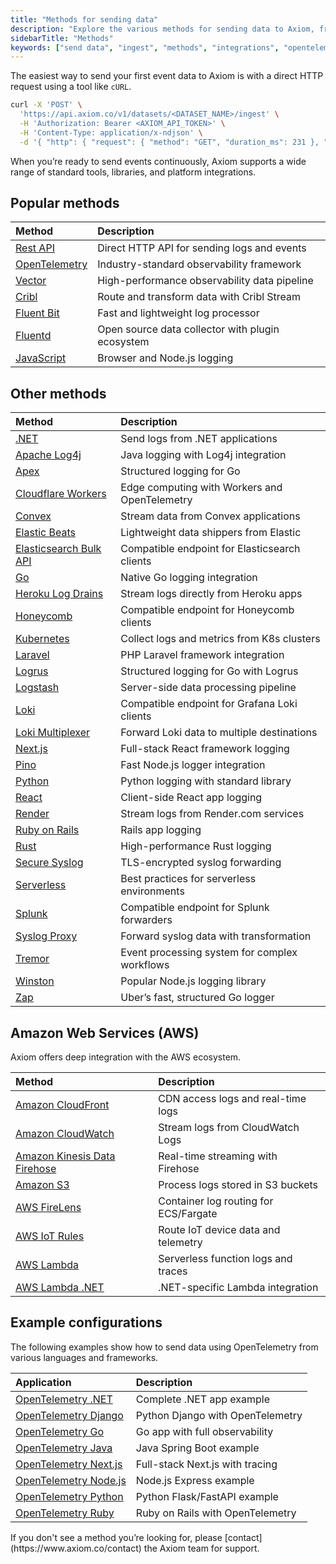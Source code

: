 ```yaml
---
title: "Methods for sending data"
description: "Explore the various methods for sending data to Axiom, from direct API calls and OpenTelemetry to platform integrations and logging libraries."
sidebarTitle: "Methods"
keywords: ["send data", "ingest", "methods", "integrations", "opentelemetry", "vector", "fluentd"]
---
```


The easiest way to send your first event data to Axiom is with a direct HTTP request using a tool like `cURL`.

```sh
curl -X 'POST' \
  'https://api.axiom.co/v1/datasets/<DATASET_NAME>/ingest' \
  -H 'Authorization: Bearer <AXIOM_API_TOKEN>' \
  -H 'Content-Type: application/x-ndjson' \
  -d '{ "http": { "request": { "method": "GET", "duration_ms": 231 }, "response": { "body": { "size": 3012 } } }, "url": { "path": "/download" } }'
```

When you’re ready to send events continuously, Axiom supports a wide range of standard tools, libraries, and platform integrations.

## Popular methods

| Method | Description |
|:--------|:-------------|
| [Rest API](/restapi/introduction) | Direct HTTP API for sending logs and events |
| [OpenTelemetry](/send-data/opentelemetry) | Industry-standard observability framework |
| [Vector](/send-data/vector) | High-performance observability data pipeline |
| [Cribl](/send-data/cribl) | Route and transform data with Cribl Stream |
| [Fluent Bit](/send-data/fluent-bit) | Fast and lightweight log processor |
| [Fluentd](/send-data/fluentd) | Open source data collector with plugin ecosystem |
| [JavaScript](/guides/javascript) | Browser and Node.js logging |

## Other methods

| Method | Description |
|:--------|:-------------|
| [.NET](/guides/send-logs-from-dotnet) | Send logs from .NET applications |
| [Apache Log4j](/guides/send-logs-from-apache-log4j) | Java logging with Log4j integration |
| [Apex](/guides/apex) | Structured logging for Go |
| [Cloudflare Workers](/guides/opentelemetry-cloudflare-workers) | Edge computing with Workers and OpenTelemetry |
| [Convex](/send-data/convex) | Stream data from Convex applications |
| [Elastic Beats](/send-data/elastic-beats) | Lightweight data shippers from Elastic |
| [Elasticsearch Bulk API](/send-data/elasticsearch-bulk-api) | Compatible endpoint for Elasticsearch clients |
| [Go](/guides/go) | Native Go logging integration |
| [Heroku Log Drains](/send-data/heroku-log-drains) | Stream logs directly from Heroku apps |
| [Honeycomb](/endpoints/honeycomb) | Compatible endpoint for Honeycomb clients |
| [Kubernetes](/send-data/kubernetes) | Collect logs and metrics from K8s clusters |
| [Laravel](/guides/send-logs-from-laravel) | PHP Laravel framework integration |
| [Logrus](/guides/logrus) | Structured logging for Go with Logrus |
| [Logstash](/send-data/logstash) | Server-side data processing pipeline |
| [Loki](/endpoints/loki) | Compatible endpoint for Grafana Loki clients |
| [Loki Multiplexer](/send-data/loki-multiplexer) | Forward Loki data to multiple destinations |
| [Next.js](/send-data/nextjs) | Full-stack React framework logging |
| [Pino](/guides/pino) | Fast Node.js logger integration |
| [Python](/guides/python) | Python logging with standard library |
| [React](/send-data/react) | Client-side React app logging |
| [Render](/send-data/render) | Stream logs from Render.com services |
| [Ruby on Rails](/guides/send-logs-from-ruby-on-rails) | Rails app logging |
| [Rust](/guides/rust) | High-performance Rust logging |
| [Secure Syslog](/send-data/secure-syslog) | TLS-encrypted syslog forwarding |
| [Serverless](/send-data/serverless) | Best practices for serverless environments |
| [Splunk](/endpoints/splunk) | Compatible endpoint for Splunk forwarders |
| [Syslog Proxy](/send-data/syslog-proxy) | Forward syslog data with transformation |
| [Tremor](/send-data/tremor) | Event processing system for complex workflows |
| [Winston](/guides/winston) | Popular Node.js logging library |
| [Zap](/guides/zap) | Uber’s fast, structured Go logger |

## Amazon Web Services (AWS)

Axiom offers deep integration with the AWS ecosystem.

| Method | Description |
|:--------|:-------------|
| [Amazon CloudFront](/send-data/cloudfront) | CDN access logs and real-time logs |
| [Amazon CloudWatch](/send-data/cloudwatch) | Stream logs from CloudWatch Logs |
| [Amazon Kinesis Data Firehose](/send-data/aws-firehose) | Real-time streaming with Firehose |
| [Amazon S3](/send-data/aws-s3) | Process logs stored in S3 buckets |
| [AWS FireLens](/send-data/aws-firelens) | Container log routing for ECS/Fargate |
| [AWS IoT Rules](/send-data/aws-iot-rules) | Route IoT device data and telemetry |
| [AWS Lambda](/send-data/aws-lambda) | Serverless function logs and traces |
| [AWS Lambda .NET](/send-data/aws-lambda-dot) | .NET-specific Lambda integration |

## Example configurations

The following examples show how to send data using OpenTelemetry from various languages and frameworks.

| Application | Description |
|:------------|:------------|
| [OpenTelemetry .NET](/guides/opentelemetry-dotnet) | Complete .NET app example |
| [OpenTelemetry Django](/guides/opentelemetry-django) | Python Django with OpenTelemetry |
| [OpenTelemetry Go](/guides/opentelemetry-go) | Go app with full observability |
| [OpenTelemetry Java](/guides/opentelemetry-java) | Java Spring Boot example |
| [OpenTelemetry Next.js](/guides/opentelemetry-nextjs) | Full-stack Next.js with tracing |
| [OpenTelemetry Node.js](/guides/opentelemetry-nodejs) | Node.js Express example |
| [OpenTelemetry Python](/guides/opentelemetry-python) | Python Flask/FastAPI example |
| [OpenTelemetry Ruby](/guides/opentelemetry-ruby) | Ruby on Rails with OpenTelemetry |


<Info>
If you don't see a method you’re looking for, please [contact](https://www.axiom.co/contact) the Axiom team for support.
</Info>
